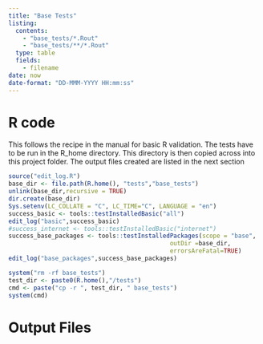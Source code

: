 ```yaml
---
title: "Base Tests"
listing:
  contents:
    - "base_tests/*.Rout"
    - "base_tests/**/*.Rout"
  type: table
  fields: 
    - filename
date: now
date-format: "DD-MMM-YYYY HH:mm:ss"
---
```


# R code

This follows the recipe in the manual for basic R validation.  The tests have to be run in the R_home directory. This directory is then copied across into this project folder. The output files created are listed in the next section


```r
source("edit_log.R")
base_dir <- file.path(R.home(), "tests","base_tests")
unlink(base_dir,recursive = TRUE)
dir.create(base_dir)
Sys.setenv(LC_COLLATE = "C", LC_TIME="C", LANGUAGE = "en")
success_basic <- tools::testInstalledBasic("all")
edit_log("basic",success_basic)
#success_internet <- tools::testInstalledBasic("internet")
success_base_packages <- tools::testInstalledPackages(scope = "base", 
                                             outDir =base_dir,
                                             errorsAreFatal=TRUE)
edit_log("base_packages",success_base_packages)

system("rm -rf base_tests")
test_dir <- paste0(R.home(),"/tests")
cmd <- paste("cp -r ", test_dir, " base_tests")
system(cmd)

```

# Output Files

